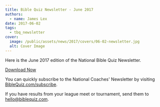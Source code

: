 ```yaml
---
title: Bible Quiz Newsletter - June 2017
authors:
  - name: James Lex
date: 2017-06-02
tags:
  - tbq_newsletter
cover:
  image: /public/assets/news/2017/covers/06-02-newsletter.jpg
  alt: Cover Image
---
```


Here is the June 2017 edition of the National Bible Quiz Newsletter.

<a href="/assets/news/2017/06-newsletter.pdf" class="btn btn-primary">Download Now</a>

You can quickly subscribe to the National Coaches' Newsletter by visiting [BibleQuiz.com/subscribe](/subscribe).

If you have results from your league meet or tournament, send them to [hello@biblequiz.com](mailto:hello@biblequiz.com).
